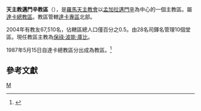 {{Infobox Roman Catholic diocese
|Roman Catholic Diocese of = 天主教邁門辛教區
|Latin name of diocese = Dioecesis Mymensinghensis
|image =
|caption = 
|location = [[孟加拉國|孟加拉國]]
|territory = [[達卡專區|達卡專區]]北部 
|population = 67,510
|rite = [[罗马礼|罗马礼]]
|patron = 
|province = 
|established = 1987年
|cathedral = [[聖博德主教座堂_(邁門辛)|聖博德主教座堂]]
|co-cathedral =
|leadership = 主教
|website =
|pope = 
|patriarch= 
|metropolitan =  
|ordinary = [[保祿‧波能‧庫比|保祿‧波能‧庫比]]
|coadjutor archbishop =
|coadjutor bishop =
|auxiliary = 
|emeritus =
}}

'''天主教邁門辛教區'''（{{lang-la|Dioecesis Mymensinghensis}}），是[[羅馬天主教會|羅馬天主教會]]以[[孟加拉|孟加拉]][[邁門辛|邁門辛]]為中心的一個主教區。屬[[天主教達卡總教區|達卡總教區]]。教區管轄[[達卡專區|達卡專區]]北部。
 
2004年有教友67,510名，佔轄區總人口僅百分之0.5。由28名司鐸名管理10個堂區。現任教區主教為[[保祿‧波能‧庫比|保祿‧波能‧庫比]]。

1987年5月15日自達卡總教區分出成為教區。<ref name="D">{{Cite web |url=http://www.vatican.va/holy_father/john_paul_ii/apost_constitutions/documents/hf_jp-ii_apc_19870515_mymensinghensis_lt.html |title=升為教區的宗座憲令 |access-date=2012-03-18 |archive-date=2014-05-16 |archive-url=https://web.archive.org/web/20140516235836/http://www.vatican.va/holy_father/john_paul_ii/apost_constitutions/documents/hf_jp-ii_apc_19870515_mymensinghensis_lt.html |dead-url=no }}</ref>

==參考文獻==
{{reflist}}
[[Category:孟加拉國天主教教區|M]]
{{天主教孟加拉教區}}